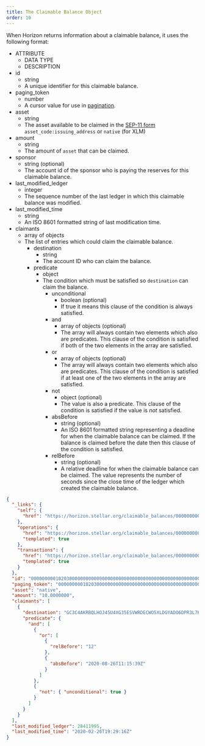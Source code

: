 ```yaml
---
title: The Claimable Balance Object
order: 10
---
```



When Horizon returns information about a claimable balance, it uses the following format:

<AttributeTable>


- ATTRIBUTE
  - DATA TYPE
  - DESCRIPTION
- id
  - string
  - A unique identifier for this claimable balance.
- paging_token
  - number
  - A cursor value for use in [pagination](../../introduction/pagination/index.mdx).
- asset
  - string
  - The asset available to be claimed in the [SEP-11 form](https://github.com/stellar/stellar-protocol/blob/0c675fb3a482183dcf0f5db79c12685acf82a95c/ecosystem/sep-0011.md#values) `asset_code:issuing_address` or `native` (for XLM)
- amount
  - string
  - The amount of `asset` that can be claimed.
- sponsor
  - string (optional)
  - The account id of the sponsor who is paying the reserves for this claimable balance.
- last_modified_ledger
  - integer
  - The sequence number of the last ledger in which this claimable balance was modified.
- last_modified_time
  - string
  - An ISO 8601 formatted string of last modification time.
- claimants
  - array of objects
  - The list of entries which could claim the claimable balance.
    - destination
      - string
      - The account ID who can claim the balance.
    - predicate
      - object
      - The condition which must be satisfied so `destination` can claim the balance.
        - unconditional
          - boolean (optional)
          - If true it means this clause of the condition is always satisfied.
        - and
          - array of objects (optional)
          - The array will always contain two elements which also are predicates. This clause of the condition is satisfied if both of the two elements in the array are satisfied.
        - or
          - array of objects (optional)
          - The array will always contain two elements which also are predicates. This clause of the condition is satisfied if at least one of the two elements in the array are satisfied.
        - not
          - object (optional)
          - The value is also a predicate. This clause of the condition is satisfied if the value is _not_ satisfied.
        - absBefore
          - string (optional)
          - An ISO 8601 formatted string representing a deadline for when the claimable balance can be claimed. If the balance is claimed before the date then this clause of the condition is satisfied.
        - relBefore
          - string (optional)
          - A relative deadline for when the claimable balance can be claimed. The value represents the number of seconds since the close time of the ledger which created the claimable balance.

</AttributeTable>


<ExampleResponse>


```json
{
  "_links": {
    "self": {
      "href": "https://horizon.stellar.org/claimable_balances/000000000102030000000000000000000000000000000000000000000000000000000000"
    },
    "operations": {
      "href": "https://horizon.stellar.org/claimable_balances/000000000102030000000000000000000000000000000000000000000000000000000000/operations{?cursor,limit,order}",
      "templated": true
    },
    "transactions": {
      "href": "https://horizon.stellar.org/claimable_balances/000000000102030000000000000000000000000000000000000000000000000000000000/transactions{?cursor,limit,order}",
      "templated": true
    }
  },
  "id": "000000000102030000000000000000000000000000000000000000000000000000000000",
  "paging_token": "000000000102030000000000000000000000000000000000000000000000000000000000",
  "asset": "native",
  "amount": "10.0000000",
  "claimants": [
    {
      "destination": "GC3C4AKRBQLHOJ45U4XG35ESVWRDECWO5XLDGYADO6DPR3L7KIDVUMML",
      "predicate": {
        "and": [
          {
            "or": [
              {
                "relBefore": "12"
              },
              {
                "absBefore": "2020-08-26T11:15:39Z"
              }
            ]
          },
          {
            "not": { "unconditional": true }
          }
        ]
      }
    }
  ],
  "last_modified_ledger": 28411995,
  "last_modified_time": "2020-02-26T19:29:16Z"
}
```

</ExampleResponse>


